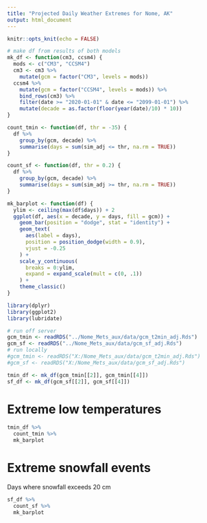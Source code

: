 ```yaml
---
title: "Projected Daily Weather Extremes for Nome, AK"
output: html_document
---
```


```r
knitr::opts_knit(echo = FALSE)

# make df from results of both models
mk_df <- function(cm3, ccsm4) {
  mods <- c("CM3", "CCSM4")
  cm3 <- cm3 %>%
    mutate(gcm = factor("CM3", levels = mods))
  ccsm4 %>%
    mutate(gcm = factor("CCSM4", levels = mods)) %>%
    bind_rows(cm3) %>%
    filter(date >= "2020-01-01" & date <= "2099-01-01") %>%
    mutate(decade = as.factor(floor(year(date)/10) * 10))
}

count_tmin <- function(df, thr = -35) {
  df %>% 
    group_by(gcm, decade) %>%
    summarise(days = sum(sim_adj <= thr, na.rm = TRUE))
}

count_sf <- function(df, thr = 0.2) {
  df %>% 
    group_by(gcm, decade) %>%
    summarise(days = sum(sim_adj >= thr, na.rm = TRUE))
}

mk_barplot <- function(df) {
  ylim <- ceiling(max(df$days)) + 2
  ggplot(df, aes(x = decade, y = days, fill = gcm)) + 
    geom_bar(position = "dodge", stat = "identity") + 
    geom_text(
      aes(label = days), 
      position = position_dodge(width = 0.9), 
      vjust = -0.25
    ) + 
    scale_y_continuous(
      breaks = 0:ylim, 
      expand = expand_scale(mult = c(0, .1))
    ) + 
    theme_classic()
}

library(dplyr)
library(ggplot2)
library(lubridate)

# run off server
gcm_tmin <- readRDS("../Nome_Mets_aux/data/gcm_t2min_adj.Rds")
gcm_sf <- readRDS("../Nome_Mets_aux/data/gcm_sf_adj.Rds")
# run locally
#gcm_tmin <- readRDS("X:/Nome_Mets_aux/data/gcm_t2min_adj.Rds")
#gcm_sf <- readRDS("X:/Nome_Mets_aux/data/gcm_sf_adj.Rds")

tmin_df <- mk_df(gcm_tmin[[2]], gcm_tmin[[4]])
sf_df <- mk_df(gcm_sf[[2]], gcm_sf[[4]])

```

# Extreme low temperatures

```r
tmin_df %>%
  count_tmin %>%
  mk_barplot

```

# Extreme snowfall events
Days where snowfall exceeds 20 cm
```r
sf_df %>%
  count_sf %>%
  mk_barplot

```
